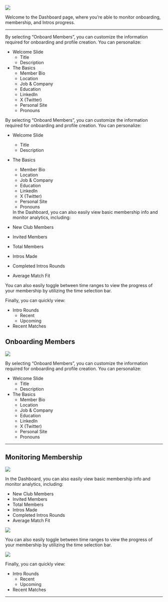 ![](/images/dashboard-1-vF.png)

Welcome to the Dashboard page, where you’re able to monitor onboarding, membership, and Intros progress. 

---

<Accordion title="Onboarding Members">
  By selecting “Onboard Members”, you can customize the information required for onboarding and profile creation. You can personalize:

- Welcome Slide
    - Title
    - Description
- The Basics
    - Member Bio
    - Location
    - Job & Company
    - Education
    - LinkedIn
    - X (Twitter)
    - Personal Site
    - Pronouns
</Accordion>

<Tabs>
  <Tab title="Onboarding Members">
    By selecting “Onboard Members”, you can customize the information required for onboarding and profile creation. You can personalize:

- Welcome Slide
    - Title
    - Description
- The Basics
    - Member Bio
    - Location
    - Job & Company
    - Education
    - LinkedIn
    - X (Twitter)
    - Personal Site
    - Pronouns
  </Tab>
  <Tab title="Monitoring Membership">
    In the Dashboard, you can also easily view basic membership info and monitor analytics, including: 

- New Club Members
- Invited Members
- Total Members
- Intros Made
- Completed Intros Rounds
- Average Match Fit

You can also easily toggle between time ranges to view the progress of your membership by utilizing the time selection bar.

Finally, you can quickly view:

- Intro Rounds
    - Recent
    - Upcoming
- Recent Matches
  </Tab>
</Tabs>

## **Onboarding Members**

![](/images/dashboard-2-vF.png)

By selecting “Onboard Members”, you can customize the information required for onboarding and profile creation. You can personalize:

- Welcome Slide
    - Title
    - Description
- The Basics
    - Member Bio
    - Location
    - Job & Company
    - Education
    - LinkedIn
    - X (Twitter)
    - Personal Site
    - Pronouns

---

## **Monitoring Membership**

![](/images/dashboard-3-vFF.png)

In the Dashboard, you can also easily view basic membership info and monitor analytics, including: 

- New Club Members
- Invited Members
- Total Members
- Intros Made
- Completed Intros Rounds
- Average Match Fit

![](/images/dashboard-4-vFF.png)

You can also easily toggle between time ranges to view the progress of your membership by utilizing the time selection bar.

![](/images/dashboard-5-vFF.png)

Finally, you can quickly view:

- Intro Rounds
    - Recent
    - Upcoming
- Recent Matches

---
